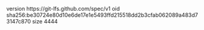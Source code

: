version https://git-lfs.github.com/spec/v1
oid sha256:be30724e80d10e6de17e1e5493ffd215518dd2b3cfab062089a483d73147c870
size 4444
